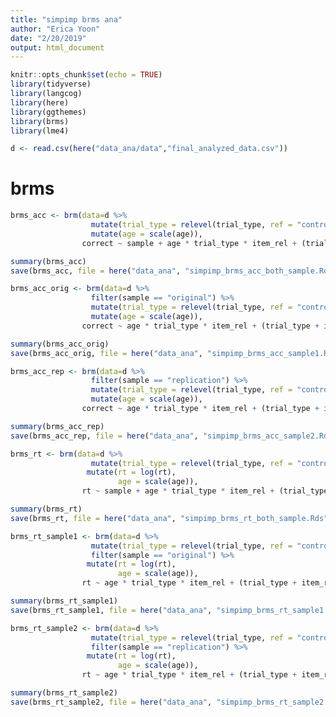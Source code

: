 ```yaml
---
title: "simpimp brms ana"
author: "Erica Yoon"
date: "2/20/2019"
output: html_document
---
```


```r
knitr::opts_chunk$set(echo = TRUE)
library(tidyverse)
library(langcog)
library(here)
library(ggthemes)
library(brms)
library(lme4)

d <- read.csv(here("data_ana/data","final_analyzed_data.csv"))
```

# brms

```r
brms_acc <- brm(data=d %>%
                  mutate(trial_type = relevel(trial_type, ref = "control_single")) %>%
                  mutate(age = scale(age)),
                correct ~ sample + age * trial_type * item_rel + (trial_type + item_rel | subid) + (trial_type + item_rel | item), family="bernoulli", iter=3000, control = list(adapt_delta = 0.99, max_treedepth = 15))

summary(brms_acc)
save(brms_acc, file = here("data_ana", "simpimp_brms_acc_both_sample.Rds"))
```

```r
brms_acc_orig <- brm(data=d %>%
                  filter(sample == "original") %>%
                  mutate(trial_type = relevel(trial_type, ref = "control_single")) %>%
                  mutate(age = scale(age)),
                correct ~ age * trial_type * item_rel + (trial_type + item_rel | subid) + (trial_type + item_rel | item), family="bernoulli", iter=3000, control = list(adapt_delta = 0.99, max_treedepth = 15))

summary(brms_acc_orig)
save(brms_acc_orig, file = here("data_ana", "simpimp_brms_acc_sample1.Rds"))

brms_acc_rep <- brm(data=d %>%
                  filter(sample == "replication") %>%
                  mutate(trial_type = relevel(trial_type, ref = "control_single")) %>%
                  mutate(age = scale(age)),
                correct ~ age * trial_type * item_rel + (trial_type + item_rel | subid) + (trial_type + item_rel | item), family="bernoulli", iter=3000, control = list(adapt_delta = 0.99, max_treedepth = 15))

summary(brms_acc_rep)
save(brms_acc_rep, file = here("data_ana", "simpimp_brms_acc_sample2.Rds"))
```

```r
brms_rt <- brm(data=d %>%
                  mutate(trial_type = relevel(trial_type, ref = "control_single")) %>%
                 mutate(rt = log(rt),
                        age = scale(age)),
                rt ~ sample + age * trial_type * item_rel + (trial_type + item_rel | subid) + (trial_type + item_rel | item), family="gaussian", iter=3000, control = list(adapt_delta = 0.99, max_treedepth = 15))

summary(brms_rt)
save(brms_rt, file = here("data_ana", "simpimp_brms_rt_both_sample.Rds"))

```


```r
brms_rt_sample1 <- brm(data=d %>%
                  mutate(trial_type = relevel(trial_type, ref = "control_single")) %>%
                  filter(sample == "original") %>%
                 mutate(rt = log(rt),
                        age = scale(age)),
                rt ~ age * trial_type * item_rel + (trial_type + item_rel | subid) + (trial_type + item_rel | item), family="gaussian", iter=3000, control = list(adapt_delta = 0.99, max_treedepth = 15))

summary(brms_rt_sample1)
save(brms_rt_sample1, file = here("data_ana", "simpimp_brms_rt_sample1.Rds"))

brms_rt_sample2 <- brm(data=d %>%
                  mutate(trial_type = relevel(trial_type, ref = "control_single")) %>%
                  filter(sample == "replication") %>%
                 mutate(rt = log(rt),
                        age = scale(age)),
                rt ~ age * trial_type * item_rel + (trial_type + item_rel | subid) + (trial_type + item_rel | item), family="gaussian", iter=3000, control = list(adapt_delta = 0.99, max_treedepth = 15))

summary(brms_rt_sample2)
save(brms_rt_sample2, file = here("data_ana", "simpimp_brms_rt_sample2.Rds"))

```


